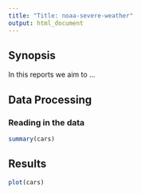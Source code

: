 ```yaml
---
title: "Title: noaa-severe-weather"
output: html_document
---
```


## Synopsis
In this reports we aim to ...

## Data Processing

### Reading in the data
```r
summary(cars)
```

## Results

```r
plot(cars)
```

